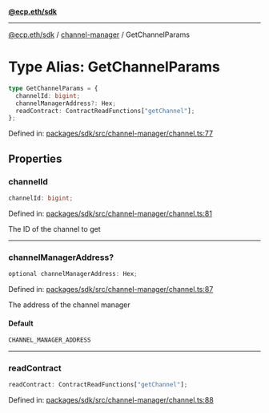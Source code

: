 [**@ecp.eth/sdk**](../../index.mdx)

***

[@ecp.eth/sdk](/sdk-reference/index.mdx) / [channel-manager](/sdk-reference/channel-manager/index.mdx) / GetChannelParams

# Type Alias: GetChannelParams

```ts
type GetChannelParams = {
  channelId: bigint;
  channelManagerAddress?: Hex;
  readContract: ContractReadFunctions["getChannel"];
};
```

Defined in: [packages/sdk/src/channel-manager/channel.ts:77](https://github.com/ecp-eth/comments-monorepo/blob/main/packages/sdk/src/channel-manager/channel.ts#L77)

## Properties

### channelId

```ts
channelId: bigint;
```

Defined in: [packages/sdk/src/channel-manager/channel.ts:81](https://github.com/ecp-eth/comments-monorepo/blob/main/packages/sdk/src/channel-manager/channel.ts#L81)

The ID of the channel to get

***

### channelManagerAddress?

```ts
optional channelManagerAddress: Hex;
```

Defined in: [packages/sdk/src/channel-manager/channel.ts:87](https://github.com/ecp-eth/comments-monorepo/blob/main/packages/sdk/src/channel-manager/channel.ts#L87)

The address of the channel manager

#### Default

```ts
CHANNEL_MANAGER_ADDRESS
```

***

### readContract

```ts
readContract: ContractReadFunctions["getChannel"];
```

Defined in: [packages/sdk/src/channel-manager/channel.ts:88](https://github.com/ecp-eth/comments-monorepo/blob/main/packages/sdk/src/channel-manager/channel.ts#L88)
